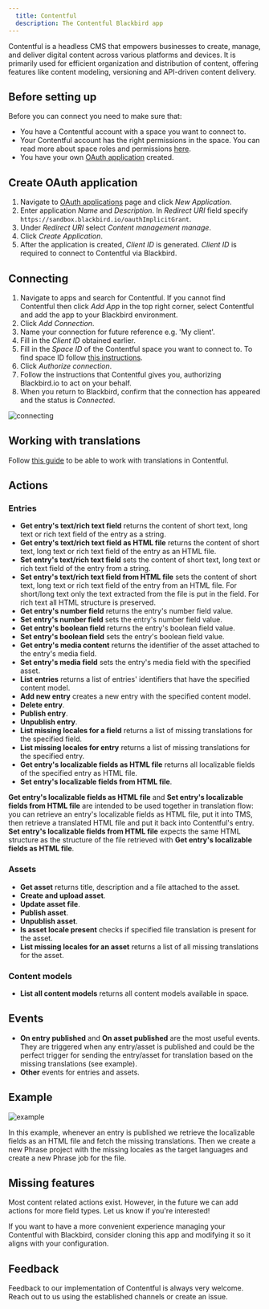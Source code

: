 ```yaml
---
  title: Contentful
  description: The Contentful Blackbird app
---
```


<LinkCard title="View on Github" target="_blank" href="https://github.com/bb-io/Contentful" icon="github" />

Contentful is a headless CMS that empowers businesses to create, manage, and deliver digital content across various platforms and devices. It is primarily used for efficient organization and distribution of content, offering features like content modeling, versioning and API-driven content delivery.

## Before setting up

Before you can connect you need to make sure that:

- You have a Contentful account with a space you want to connect to.
- Your Contentful account has the right permissions in the space. You can read more about space roles and permissions [here](https://www.contentful.com/help/space-roles-and-permissions/).
- You have your own [OAuth application](https://app.contentful.com/account/profile/developers/applications) created.

## Create OAuth application

1. Navigate to [OAuth applications](https://app.contentful.com/account/profile/developers/applications) page and click _New Application_.
2. Enter application _Name_ and _Description_. In _Redirect URI_ field specify `https://sandbox.blackbird.io/oauthImplicitGrant`.
3. Under _Redirect URI_ select _Content management manage_.
4. Click _Create Application_.
5. After the application is created, _Client ID_ is generated. _Client ID_ is required to connect to Contentful via Blackbird.

## Connecting

1. Navigate to apps and search for Contentful. If you cannot find Contentful then click _Add App_ in the top right corner, select Contentful and add the app to your Blackbird environment.
2. Click _Add Connection_.
3. Name your connection for future reference e.g. 'My client'.
4. Fill in the _Client ID_ obtained earlier.
5. Fill in the _Space ID_ of the Contentful space you want to connect to. To find space ID follow [this instructions](https://www.contentful.com/help/find-space-id/).
6. Click _Authorize connection_. 
7. Follow the instructions that Contentful gives you, authorizing Blackbird.io to act on your behalf. 
8. When you return to Blackbird, confirm that the connection has appeared and the status is _Connected_.

![connecting](https://raw.githubusercontent.com/bb-io/Contentful/main/image/README/connecting.png)

## Working with translations

Follow [this guide](https://www.contentful.com/help/working-with-translations/) to be able to work with translations in Contentful.

## Actions

### Entries

- **Get entry's text/rich text field** returns the content of short text, long text or rich text field of the entry as a string.
- **Get entry's text/rich text field as HTML file** returns the content of short text, long text or rich text field of the entry as an HTML file.
- **Set entry's text/rich text field** sets the content of short text, long text or rich text field of the entry from a string.
- **Set entry's text/rich text field from HTML file** sets the content of short text, long text or rich text field of the entry from an HTML file. For short/long text only the text extracted from the file is put in the field. For rich text all HTML structure is preserved.
- **Get entry's number field** returns the entry's number field value.
- **Set entry's number field** sets the entry's number field value.
- **Get entry's boolean field** returns the entry's boolean field value.
- **Set entry's boolean field** sets the entry's boolean field value.
- **Get entry's media content** returns the identifier of the asset attached to the entry's media field.
- **Set entry's media field** sets the entry's media field with the specified asset.
- **List entries** returns a list of entries' identifiers that have the specified content model.
- **Add new entry** creates a new entry with the specified content model.
- **Delete entry**.
- **Publish entry**.
- **Unpublish entry**.
- **List missing locales for a field** returns a list of missing translations for the specified field.
- **List missing locales for entry** returns a list of missing translations for the specified entry.
- **Get entry's localizable fields as HTML file** returns all localizable fields of the specified entry as HTML file. 
- **Set entry's localizable fields from HTML file**.

**Get entry's localizable fields as HTML file** and **Set entry's localizable fields from HTML file** are intended to be used together in translation flow: you can retrieve an entry's localizable fields as HTML file, put it into TMS, then retrieve a translated HTML file and put it back into Contentful's entry. **Set entry's localizable fields from HTML file** expects the same HTML structure as the structure of the file retrieved with **Get entry's localizable fields as HTML file**.

### Assets

- **Get asset** returns title, description and a file attached to the asset.
- **Create and upload asset**.
- **Update asset file**.
- **Publish asset**.
- **Unpublish asset**.
- **Is asset locale present** checks if specified file translation is present for the asset.
- **List missing locales for an asset** returns a list of all missing translations for the asset.

### Content models

- **List all content models** returns all content models available in space.

## Events

- **On entry published** and **On asset published** are the most useful events. They are triggered when any entry/asset is published and could be the perfect trigger for sending the entry/asset for translation based on the missing translations (see example).
- **Other** events for entries and assets.

## Example

![example](https://raw.githubusercontent.com/bb-io/Contentful/main/image/README/example.png)

In this example, whenever an entry is published we retrieve the localizable fields as an HTML file and fetch the missing translations. Then we create a new Phrase project with the missing locales as the target languages and create a new Phrase job for the file.

## Missing features

Most content related actions exist. However, in the future we can add actions for more field types. Let us know if you're interested!

If you want to have a more convenient experience managing your Contentful with Blackbird, consider cloning this app and modifying it so it aligns with your configuration.

## Feedback

Feedback to our implementation of Contentful is always very welcome. Reach out to us using the established channels or create an issue.
 
